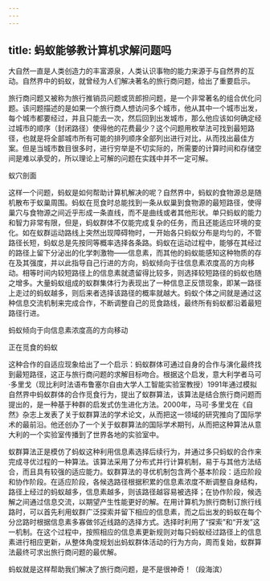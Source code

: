 ```yaml
---
---
---
```

title: 蚂蚁能够教计算机求解问题吗
---




大自然一直是人类创造力的丰富源泉，人类认识事物的能力来源于与自然界的互动。自然界中的蚂蚁，就曾经为人们解决著名的旅行商问题，给出了重要启示。

旅行商问题又被称为旅行推销员问题或货郎担问题，是一个非常著名的组合优化问题。该问题描述的是如果一个旅行商人想访问多个城市，他从其中一个城市出发，每个城市都要经过，并且只能去一次，然后回到出发城市，那么他应该如何确定经过城市的顺序（封闭路径）使得他的花费最少？这个问题用枚举法可找到最短路径，也就是将全部城市所有可能的排列顺序全部列出进行对比，从而找出最佳方案。但是当城市数目很多时，进行穷举是不切实际的，所需要的计算时间和存储空间是难以承受的，所以理论上可解的问题在实践中并不一定可解。

蚁穴剖面



这样一个问题，蚂蚁是如何帮助计算机解决的呢？自然界中，蚂蚁的食物源总是随机散布于蚁巢周围。蚂蚁在觅食时总能找到一条从蚁巢到食物源的最短路径，使得巢穴与食物源之间近乎形成一条直线，而不是曲线或者其他形状。单只蚂蚁的能力和智力非常有限，但是，蚂蚁群体不仅能完成复杂的任务，而且还能适应环境的变化。如在蚁群运动路线上突然出现障碍物时，一开始各只蚂蚁分布是均匀的，不管路径长短，蚂蚁总是先按同等概率选择各条路。蚂蚁在运动过程中，能够在其经过的路径上留下分泌出的化学刺激物——信息素，而其他的蚂蚁能感知这种物质的存在及其强度，并以此指导自己行进的方向，蚂蚁倾向于往信息素浓度高的方向移动。相等时间内较短路径上的信息素就遗留得比较多，则选择较短路径的蚂蚁也随之增多。大量蚂蚁组成的蚁群集体行为表现出了一种信息正反馈现象，即某一路径上走过的蚂蚁越多，则后来者选择该路径的概率就越大。蚂蚁个体之间就是通过这种信息交流机制来完成合作，不断调整自己的觅食路线，最终所有蚂蚁都沿着最短路径行进。

蚂蚁倾向于向信息素浓度高的方向移动



正在觅食的蚂蚁



这种合作的自适应现象给出了一个启示：蚂蚁群体可通过自身的合作与演化最终找到最短路径，这正与旅行商问题的求解目标吻合。根据这个启发，意大利学者马可·多里戈（现比利时法语布鲁塞尔自由大学人工智能实验室教授）1991年通过模拟自然界中蚂蚁群体的合作觅食行为，提出了蚁群算法，该算法是结合旅行商问题而提出的，是一种基于种群的启发式仿生进化方法。2000年，马可·多里戈在《自然》杂志上发表了关于蚁群算法的学术论文，从而把这一领域的研究推向了国际学术的最前沿。他还创办了一个关于蚁群算法的国际学术期刊，从而把这种算法从意大利的一个实验室传播到了世界各地的实验室中。

蚁群算法正是模仿了蚂蚁这种利用信息素选择后续行为，并通过多只蚂蚁的合作来完成寻优过程的一种算法。该算法采用了分布式并行计算机制，易于与其他方法结合，而且具有较强的适应能力。蚁群算法的寻优机制包含两个基本阶段：适应阶段和协作阶段。在适应阶段，各候选路径根据积累的信息素浓度不断调整自身结构，路径上经过的蚂蚁越多，信息素越多，则该路径越容易被选择；在协作阶段，候选解之间通过信息交流，以期望产生性能更好的解。在用计算机为旅行商制订旅行线路时，可以首先利用蚁群广泛探索并留下相应的信息素，而之后出发的蚂蚁在每个分岔路时根据信息素多寡做邻近线路的选择方式。选择时利用了“探索”和“开发”这一机制。在这个过程中，按照相应的信息素更新规则对每只蚂蚁经过路径上的信息素进行相应更新，从整体角度规划出蚂蚁群体活动的行为方向，周而复始，蚁群算法最终可求出旅行商问题的最优解。

蚂蚁就是这样帮助我们解决了旅行商问题，是不是很神奇！（段海滨）